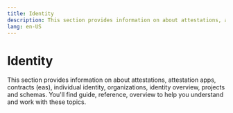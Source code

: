 ```yaml
---
title: Identity
description: This section provides information on about attestations, attestation apps, contracts (eas), individual identity, organizations, identity overview,...
lang: en-US
---
```



# Identity

This section provides information on about attestations, attestation apps, contracts (eas), individual identity, organizations, identity overview, projects and schemas. You'll find guide, reference, overview to help you understand and work with these topics.

<Cards>
  <Card title="About attestations" href="/chain/identity/about-attestations" />
  <Card title="Attestation apps" href="/chain/identity/applications" />
  <Card title="Contracts (eas)" href="/chain/identity/contracts-eas" />
  <Card title="Individual identity" href="/chain/identity/individuals" />
  <Card title="Organizations" href="/chain/identity/organizations" />
  <Card title="Identity overview" href="/chain/identity/overview" />
  <Card title="Projects" href="/chain/identity/projects" />
  <Card title="Schemas" href="/chain/identity/schemas" />
</Cards>